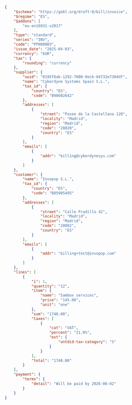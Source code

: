```json Peppol B2B Invoice expandable
{
    "$schema": "https://gobl.org/draft-0/bill/invoice",
    "$regime": "ES",
    "$addons": [
        "eu-en16931-v2017"
    ],
    "type": "standard",
    "series": "INV",
    "code": "PP000003",
    "issue_date": "2025-04-03",
    "currency": "EUR",
    "tax": {
        "rounding": "currency"
    },
    "supplier": {
        "uuid": "0195f6ab-1292-7000-9ecb-84732e730ddf",
        "name": "Cyberdyne Systems Spain S.L.",
        "tax_id": {
            "country": "ES",
            "code": "B98602642"
        },
        "addresses": [
            {
                "street": "Paseo de la Castellana 120",
                "locality": "Madrid",
                "region": "Madrid",
                "code": "28020",
                "country": "ES"
            }
        ],
        "emails": [
            {
                "addr": "billing@cyberdynesys.com"
            }
        ]
    },
    "customer": {
        "name": "Invopop S.L.",
        "tax_id": {
            "country": "ES",
            "code": "B85905495"
        },
        "addresses": [
            {
                "street": "Calle Pradillo 42",
                "locality": "Madrid",
                "region": "Madrid",
                "code": "28002",
                "country": "ES"
            }
        ],
        "emails": [
            {
                "addr": "billing+test@invopop.com"
            }
        ]
    },
    "lines": [
        {
            "i": 1,
            "quantity": "12",
            "item": {
                "name": "Sambox services",
                "price": "145.00",
                "unit": "one"
            },
            "sum": "1740.00",
            "taxes": [
                {
                    "cat": "VAT",
                    "percent": "21.0%",
                    "ext": {
                        "untdid-tax-category": "S"
                    }
                }
            ],
            "total": "1740.00"
        }
    ],
    "payment": {
        "terms": {
            "detail": "Will be paid by 2026-06-02"
        }
    }
}
```

